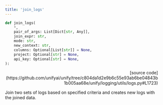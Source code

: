 ```yaml
---
title: 'join_logs'
---
```


```python
def join_logs(
    *,
    pair_of_args: List[Dict[str, Any]],
    join_expr: str,
    mode: str,
    new_context: str,
    columns: Optional[List[str]] = None,
    project: Optional[str] = None,
    api_key: Optional[str] = None,
):
```

<p align="right">[source code](https://github.com/unifyai/unify/tree/c804da1d2e9b6c55e93ab6be04843b1b005aa68e/unify/logging/utils/logs.py#L1723)</p>

Join two sets of logs based on specified criteria and creates new logs with the joined data.